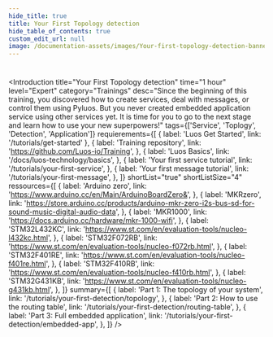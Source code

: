 ```yaml
---
hide_title: true
title: Your First Topology detection
hide_table_of_contents: true
custom_edit_url: null
image: /documentation-assets/images/Your-first-topology-detection-banner-luos.png
---
```



#

<Introduction
  title="Your First Topology detection"
  time="1 hour"
  level="Expert"
  category="Trainings"
  desc="Since the beginning of this training, you discovered how to create services, deal with messages, or control them using Pyluos. But you never created embedded application service using other services yet. It is time for you to go to the next stage and learn how to use your new superpowers!"
  tags={['Service', 'Toplogy', 'Detection', 'Application']}
  requierements={[
    { label: 'Luos Get Started', link: '/tutorials/get-started' },
    {
      label: 'Training repository',
      link: 'https://github.com/Luos-io/Training',
    },
    {
      label: 'Luos Basics',
      link: '/docs/luos-technology/basics',
    },
    {
      label: 'Your first service tutorial',
      link: '/tutorials/your-first-service',
    },
    {
      label: 'Your first message tutorial',
      link: '/tutorials/your-first-message',
    },
  ]}
  shortList="true"
  shortListSize="4"
  ressources={[
    {
      label: 'Arduino zero',
      link: 'https://www.arduino.cc/en/Main/ArduinoBoardZero&',
    },
    {
      label: 'MKRzero',
      link: 'https://store.arduino.cc/products/arduino-mkr-zero-i2s-bus-sd-for-sound-music-digital-audio-data',
    },
    {
      label: 'MKR1000',
      link: 'https://docs.arduino.cc/hardware/mkr-1000-wifi',
    },
    {
      label: 'STM32L432KC',
      link: 'https://www.st.com/en/evaluation-tools/nucleo-l432kc.html',
    },
    {
      label: 'STM32F072RB',
      link: 'https://www.st.com/en/evaluation-tools/nucleo-f072rb.html',
    },
    {
      label: 'STM32F401RE',
      link: 'https://www.st.com/en/evaluation-tools/nucleo-f401re.html',
    },
    {
      label: 'STM32F410RB',
      link: 'https://www.st.com/en/evaluation-tools/nucleo-f410rb.html',
    },
    {
      label: 'STM32G431KB',
      link: 'https://www.st.com/en/evaluation-tools/nucleo-g431kb.html',
    },
  ]}
  summary={[
    {
      label: 'Part 1: The topology of your system',
      link: '/tutorials/your-first-detection/topology',
    },
    {
      label: 'Part 2: How to use the routing table',
      link: '/tutorials/your-first-detection/routing-table',
    },
    {
      label: 'Part 3: Full embedded application',
      link: '/tutorials/your-first-detection/embedded-app',
    },
  ]}
/>
